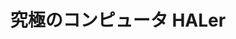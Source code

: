 ﻿---
title: "究極のコンピュータ HALer"
category: "工学院"
vol: 19
interviewee: "南谷 祟 "
url: ""
tags: ["コンピュータ"]
pdf: "19-1.pdf"
career: ""
pdfurl: "19-1/19-1.pdf"
preface: ""
---
